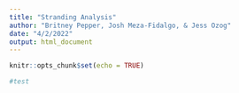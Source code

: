 ```yaml
---
title: "Stranding Analysis"
author: "Britney Pepper, Josh Meza-Fidalgo, & Jess Ozog"
date: "4/2/2022"
output: html_document
---
```


```r
knitr::opts_chunk$set(echo = TRUE)

#test

```


